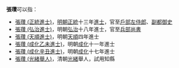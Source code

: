 '''張瓚'''可以指：
* [[張瓚_(正統進士)|張瓚 (正統進士)]]，[[明朝|明朝]][[正统_(年号)|正統]]十三年[[進士|進士]]，官至[[戶部左侍郎|戶部左侍郎]]、[[副都御史|副都御史]]
* [[張瓚_(弘治進士)|張瓚 (弘治進士)]]，明朝[[弘治_(明朝)|弘治]]十八年進士，官至[[兵部尚書|兵部尚書]]
* [[張瓚_(天順進士)|張瓚 (天順進士)]]，明朝[[天顺_(明朝)|天順]]四年進士
* [[張瓚_(成化乙未進士)|張瓚 (成化乙未進士)]]，明朝[[成化|成化]]十一年進士
* [[張瓚_(成化辛丑進士)|張瓚 (成化辛丑進士)]]，明朝[[成化|成化]]十七年進士
* [[張瓚_(光緒舉人)|張瓚 (光緒舉人)]]，清朝[[光緒|光緒]]舉人，試用知縣

{{disambig|cat=二字張姓人名消歧義}}